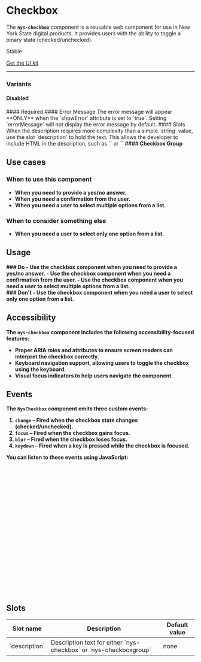 
<Meta of={NysCheckboxStories} title="Components/Checkbox/Documentation" />

# Checkbox

The **`nys-checkbox`** component is a reusable web component for use in New York State digital products. It provides users with the ability to toggle a binary state (checked/unchecked).

<p class="pill stable">Stable</p>

<p class="pill uikit"><a href="#">Get the UI kit</a></p>

***

<Canvas of={NysCheckboxStories.Basic} />

<Controls />

### Variants

#### Disabled
<Canvas of={NysCheckboxStories.Disabled} />
#### Required
<Canvas of={NysCheckboxStories.Required} />
#### Error Message
The error message will appear **ONLY** when the `showError` attribute is set to `true`. Setting `errorMessage` will not display the error message by default.
<Canvas of={NysCheckboxStories.ErrorMessage} />
#### Slots
When the description requires more complexity than a simple `string` value, use the slot `description` to hold the text. This allows the developer to include HTML in the description, such as `<a>` or `<strong>`
<Canvas of={NysCheckboxStories.Slot} />
#### Checkbox Group
<Canvas of={NysCheckboxStories.CheckboxGroup} />

## Use cases

### When to use this component
- When you need to provide a yes/no answer.
- When you need a confirmation from the user.
- When you need a user to select multiple options from a list.

### When to consider something else
- When you need a user to select only one option from a list.

## Usage

<div class="usage-wrapper">
  <div class="usagedos do">
    ### Do
    - Use the checkbox component when you need to provide a yes/no answer.
    - Use the checkbox component when you need a confirmation from the user.
    - Use the checkbox component when you need a user to select multiple options from a list.
  </div>
  <div class="usagedos dont">
    ### Don't
    - Use the checkbox component when you need a user to select only one option from a list.
  </div>
</div>

## Accessibility

The `nys-checkbox` component includes the following accessibility-focused features:

- Proper ARIA roles and attributes to ensure screen readers can interpret the checkbox correctly.
- Keyboard navigation support, allowing users to toggle the checkbox using the keyboard.
- Visual focus indicators to help users navigate the component.

## Events

The `NysCheckbox` component emits three custom events:

1. **`change`** – Fired when the checkbox state changes (checked/unchecked).
2. **`focus`** – Fired when the checkbox gains focus.
3. **`blur`** – Fired when the checkbox loses focus.
4. **`keydown`** – Fired when a key is pressed while the checkbox is focused.

You can listen to these events using JavaScript:

```js

  // Select the checkbox component
  const checkbox = document.querySelector('nys-checkbox');

  // Listen for the 'change' event
  checkbox.addEventListener('change', (event) => {
    console.log('Checkbox changed:', event.target.checked);
  });

  // Listen for the 'focus' event
  checkbox.addEventListener('focus', () => {
    console.log('Checkbox is focused');
  });

  // Listen for the 'blur' event
  checkbox.addEventListener('blur', () => {
    console.log('Checkbox lost focus');
  });

  // Listen for the 'keydown' event
  checkbox.addEventListener('keydown', (event) => {
    console.log('Key pressed:', event.key);
  });
```

## Slots

<table>
    <thead>
    <tr>
        <th>Slot name</th>
        <th>Description</th>
        <th>Default value</th>
    </tr>
    </thead>
    <tbody>
    <tr>
        <td>`description`</td>
        <td>Description text for either `nys-checkbox` or `nys-checkboxgroup`</td>
        <td>none</td>
    </tr>
    </tbody>
</table>
